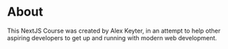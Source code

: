 # About

This NextJS Course was created by Alex Keyter, in an attempt to help other aspiring developers to get up and running with modern web development.

